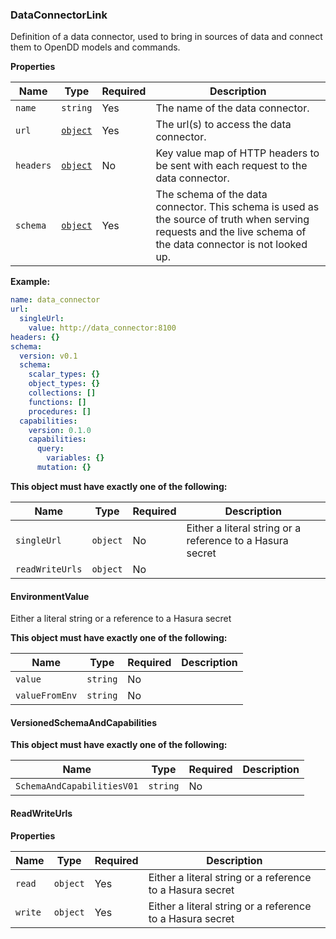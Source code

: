 ### DataConnectorLink

Definition of a data connector, used to bring in sources of data and connect them to OpenDD models and commands.

**Properties**

| Name | Type | Required | Description |
| ----- | ----- | ----- | ----- |
| `name` | `string` | Yes | The name of the data connector. |
| `url` | [`object`](#dataconnectorurlv1) | Yes | The url(s) to access the data connector. |
| `headers` | [``object``](#environmentvalue) | No | Key value map of HTTP headers to be sent with each request to the data connector. |
| `schema` | [`object`](#versionedschemaandcapabilities) | Yes | The schema of the data connector. This schema is used as the source of truth when serving requests and the live schema of the data connector is not looked up. |


**Example:**

```yaml
name: data_connector
url:
  singleUrl:
    value: http://data_connector:8100
headers: {}
schema:
  version: v0.1
  schema:
    scalar_types: {}
    object_types: {}
    collections: []
    functions: []
    procedures: []
  capabilities:
    version: 0.1.0
    capabilities:
      query:
        variables: {}
      mutation: {}

```


**This object must have exactly one of the following:**

| Name | Type | Required | Description |
| ----- | ----- | ----- | ----- |
| `singleUrl` | `object` | No | Either a literal string or a reference to a Hasura secret |
| `readWriteUrls` | `object` | No |  |


#### EnvironmentValue

Either a literal string or a reference to a Hasura secret



**This object must have exactly one of the following:**

| Name | Type | Required | Description |
| ----- | ----- | ----- | ----- |
| `value` | `string` | No |  |
| `valueFromEnv` | `string` | No |  |


#### VersionedSchemaAndCapabilities



**This object must have exactly one of the following:**

| Name | Type | Required | Description |
| ----- | ----- | ----- | ----- |
| `SchemaAndCapabilitiesV01` | `string` | No |  |


#### ReadWriteUrls



**Properties**

| Name | Type | Required | Description |
| ----- | ----- | ----- | ----- |
| `read` | `object` | Yes | Either a literal string or a reference to a Hasura secret |
| `write` | `object` | Yes | Either a literal string or a reference to a Hasura secret |

